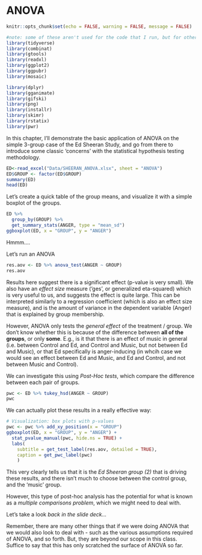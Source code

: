 # ANOVA {#ANOVA}

```r
knitr::opts_chunk$set(echo = FALSE, warning = FALSE, message = FALSE)
```

```r
#note: some of these aren't used for the code that I run, but for other parts I have hashed out.
library(tidyverse)
library(combinat)
library(gtools)
library(readxl)
library(ggplot2)
library(ggpubr)
library(mosaic)

library(dplyr)
library(gganimate)
library(gifski)
library(png)
library(installr)
library(skimr)
library(rstatix)
library(pwr)


```

In this chapter, I'll demonstrate the basic application of ANOVA on the simple 3-group case of the Ed Sheeran Study, and go from there to introduce some classic 'concerns' with the statistical hypothesis testing methodology.

```r
ED<-read_excel("Data/SHEERAN_ANOVA.xlsx", sheet = "ANOVA")
ED$GROUP <- factor(ED$GROUP)
summary(ED)
head(ED)
```

Let's create a quick table of the group means, and visualize it with a simple boxplot of the groups.

```r
ED %>%
  group_by(GROUP) %>%
  get_summary_stats(ANGER, type = "mean_sd")
ggboxplot(ED, x = "GROUP", y = "ANGER")
```

Hmmm....

Let's run an ANOVA

```r
res.aov <- ED %>% anova_test(ANGER ~ GROUP)
res.aov
```

Results here suggest there is a significant effect (p-value is very small). We also have an *effect size* measure ('ges', or generalized eta-squared) which is very useful to us, and suggests the effect is quite large. This can be interpreted similarly to a regression coefficient (which is also an effect size measure), and is the amount of variance in the dependent variable (Anger) that is explained by group membership.

However, ANOVA only tests the *general effect* of the treatment / group. We don't know whether this is because of the difference between **all of the groups**, or only **some**. E.g., is it that there is an effect of music in general (i.e. between Control and Ed, and Control and Music, but not between Ed and Music), or that Ed specifically is anger-inducing (in whcih case we would see an effect between Ed and Music, and Ed and Control, and not between Music and Control).

We can investigate this using *Post-Hoc tests*, which compare the difference between each pair of groups.

```r
pwc <- ED %>% tukey_hsd(ANGER ~ GROUP)
pwc
```

We can actually plot these results in a really effective way:

```r
# Visualization: box plots with p-values
pwc <- pwc %>% add_xy_position(x = "GROUP")
ggboxplot(ED, x = "GROUP", y = "ANGER") +
  stat_pvalue_manual(pwc, hide.ns = TRUE) +
  labs(
    subtitle = get_test_label(res.aov, detailed = TRUE),
    caption = get_pwc_label(pwc)
    )
```

This very clearly tells us that it is the *Ed Sheeran group (2)* that is driving these results, and there isn't much to choose between the control group, and the 'music' group.

However, this type of post-hoc analysis has the potential for what is known as a *multiple comparisons problem*, which we might need to deal with.

Let's take a look *back in the slide deck...*

Remember, there are many other things that if we were doing ANOVA that we would also look to deal with - such as the various assumptions required of ANOVA, and so forth. But, they are beyond our scope in this class. Suffice to say that this has only scratched the surface of ANOVA so far.

